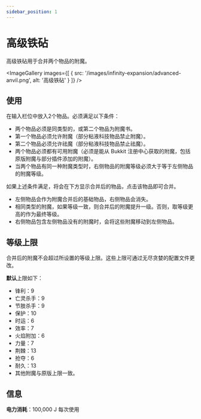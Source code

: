 ```yaml
---
sidebar_position: 1
---
```



# 高级铁砧

高级铁砧用于合并两个物品的附魔。

<ImageGallery images={[
  { src: '/images/infinity-expansion/advanced-anvil.png', alt: '高级铁砧' }
]} />

## 使用

在输入栏位中放入2个物品。必须满足以下条件：

- 两个物品必须是同类型的，或第二个物品为附魔书。
- 第一个物品必须允许附魔（部分粘液科技物品禁止附魔）。
- 第二个物品必须允许祛魔（部分粘液科技物品禁止祛魔）。
- 两个物品必须都有可用附魔（必须是能从 Bukkit 注册中心获取的附魔，包括原版附魔与部分插件添加的附魔）。
- 当两个物品有同一种附魔类型时，右侧物品的附魔等级必须大于等于左侧物品的附魔等级。

如果上述条件满足，将会在下方显示合并后的物品，点击该物品即可合并。

- 左侧物品会作为附魔合并后的基础物品，右侧物品会消失。
- 相同类型的附魔，如果等级一致，则合并后的附魔提升一级。否则，取等级更高的作为最终等级。
- 右侧物品包含左侧物品没有的附魔时，会将这些附魔移动到左侧物品。

## 等级上限

合并后的附魔不会超过所设置的等级上限。这些上限可通过无尽贪婪的配置文件更改。

**默认**上限如下：

- 锋利：9
- 亡灵杀手：9
- 节肢杀手：9
- 保护：10
- 时运：6
- 效率：7
- 火焰附加：6
- 力量：7
- 荆棘：13
- 抢夺：6
- 耐久：13
- 其他附魔与原版上限一致。

## 信息

**电力消耗**：100,000 J 每次使用
